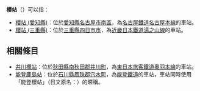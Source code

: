 '''櫻站'''（{{jpn|j=桜駅|hg=さくらえき|rm=Sakura eki|f=y}}）可以指：

* [[櫻站_(愛知縣)|櫻站 (愛知縣)]]：位於[[愛知縣|愛知縣]][[名古屋市|名古屋市]][[南區_(名古屋市)|南區]]，為[[名古屋鐵道|名古屋鐵道]][[名古屋本線|名古屋本線]]的車站。
* [[櫻站_(三重縣)|櫻站 (三重縣)]]：位於[[三重縣|三重縣]][[四日市市|四日市市]]，為[[近畿日本鐵道|近畿日本鐵道]][[湯之山線|湯之山線]]的車站。

== 相關條目 ==
* [[井川櫻站|井川櫻站]]：位於[[秋田縣|秋田縣]][[南秋田郡|南秋田郡]][[井川町|井川町]]，為[[東日本旅客鐵道|東日本旅客鐵道]][[奧羽本線|奧羽本線]]的車站。
* [[能登鹿島站|能登鹿島站]]：位於[[石川縣|石川縣]][[鳳珠郡|鳳珠郡]][[穴水町|穴水町]]，為[[能登鐵道|能登鐵道]]{{link-ja|七尾線|のと鉄道七尾線}}的車站，車站同時使用「能登櫻站」（日文原名：{{lang|ja|能登さくら駅}}）的暱稱。

{{DEFAULTSORT:Sakura}}
{{disambig|Cat=二字車站名消歧義|Sakura}}